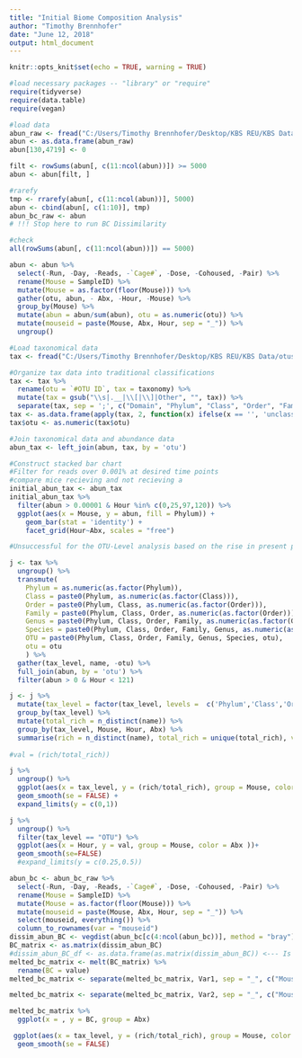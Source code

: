 ---
title: "Initial Biome Composition Analysis"
author: "Timothy Brennhofer"
date: "June 12, 2018"
output: html_document
---

```{r setup, include=FALSE}
knitr::opts_knit$set(echo = TRUE, warning = TRUE)

#load necessary packages -- "library" or "require"
require(tidyverse)
require(data.table)
require(vegan)

#load data
abun_raw <- fread("C:/Users/Timothy Brennhofer/Desktop/KBS REU/KBS Data/2016_10_13_run2_otus.csv")
abun <- as.data.frame(abun_raw)
abun[130,4719] <- 0

filt <- rowSums(abun[, c(11:ncol(abun))]) >= 5000
abun <- abun[filt, ]

#rarefy
tmp <- rrarefy(abun[, c(11:ncol(abun))], 5000)
abun <- cbind(abun[, c(1:10)], tmp)
abun_bc_raw <- abun
# !!! Stop here to run BC Dissimilarity 

#check
all(rowSums(abun[, c(11:ncol(abun))]) == 5000)

abun <- abun %>%
  select(-Run, -Day, -Reads, -`Cage#`, -Dose, -Cohoused, -Pair) %>%
  rename(Mouse = SampleID) %>%
  mutate(Mouse = as.factor(floor(Mouse))) %>%
  gather(otu, abun, - Abx, -Hour, -Mouse) %>%
  group_by(Mouse) %>%
  mutate(abun = abun/sum(abun), otu = as.numeric(otu)) %>%
  mutate(mouseid = paste(Mouse, Abx, Hour, sep = "_")) %>%
  ungroup()

```


```{r adding taxonomy}

#Load taxonomical data
tax <- fread("C:/Users/Timothy Brennhofer/Desktop/KBS REU/KBS Data/otus_table_joined_taxa.txt")

#Organize tax data into traditional classifications
tax <- tax %>%
  rename(otu = `#OTU ID`, tax = taxonomy) %>%
  mutate(tax = gsub("\\s|.__|\\[|\\]|Other", "", tax)) %>%
  separate(tax, sep = ';', c("Domain", "Phylum", "Class", "Order", "Family", "Genus", "Species"), fill = 'right')
tax <- as.data.frame(apply(tax, 2, function(x) ifelse(x == '', 'unclassified', x)), stringsAsFactors = FALSE)
tax$otu <- as.numeric(tax$otu)

#Join taxonomical data and abundance data
abun_tax <- left_join(abun, tax, by = 'otu')

```

```{r intital composition data}
#Construct stacked bar chart
#Filter for reads over 0.001% at desired time points
#compare mice recieving and not recieving a
initial_abun_tax <- abun_tax
initial_abun_tax %>%
  filter(abun > 0.00001 & Hour %in% c(0,25,97,120)) %>%
  ggplot(aes(x = Mouse, y = abun, fill = Phylum)) +
    geom_bar(stat = 'identity') +
    facet_grid(Hour~Abx, scales = "free")

```



```{r decrease in homogeneity by taxonomical unit}

#Unsuccessful for the OTU-Level analysis based on the rise in present proportion form Species to OTU

j <- tax %>%
  ungroup() %>%
  transmute(
    Phylum = as.numeric(as.factor(Phylum)),
    Class = paste0(Phylum, as.numeric(as.factor(Class))),
    Order = paste0(Phylum, Class, as.numeric(as.factor(Order))),
    Family = paste0(Phylum, Class, Order, as.numeric(as.factor(Order))),
    Genus = paste0(Phylum, Class, Order, Family, as.numeric(as.factor(Genus))),
    Species = paste0(Phylum, Class, Order, Family, Genus, as.numeric(as.factor(Species))),
    OTU = paste0(Phylum, Class, Order, Family, Genus, Species, otu),
    otu = otu
    ) %>%
  gather(tax_level, name, -otu) %>% 
  full_join(abun, by = 'otu') %>%
  filter(abun > 0 & Hour < 121) 

j <- j %>% 
  mutate(tax_level = factor(tax_level, levels =  c('Phylum','Class','Order','Family','Genus','Species', 'OTU'))) %>%
  group_by(tax_level) %>% 
  mutate(total_rich = n_distinct(name)) %>% 
  group_by(tax_level, Mouse, Hour, Abx) %>% 
  summarise(rich = n_distinct(name), total_rich = unique(total_rich), val = (-((rich/total_rich)*log(rich / total_rich))))
          
#val = (rich/total_rich))

j %>% 
  ungroup() %>%
  ggplot(aes(x = tax_level, y = (rich/total_rich), group = Mouse, color = Abx)) + 
  geom_smooth(se = FALSE) + 
  expand_limits(y = c(0,1))

j %>%
  ungroup() %>%
  filter(tax_level == "OTU") %>%
  ggplot(aes(x = Hour, y = val, group = Mouse, color = Abx ))+
  geom_smooth(se=FALSE)
  #expand_limits(y = c(0.25,0.5))
```



```{r dissimilarity analysis}
abun_bc <- abun_bc_raw %>%
  select(-Run, -Day, -Reads, -`Cage#`, -Dose, -Cohoused, -Pair) %>%
  rename(Mouse = SampleID) %>%
  mutate(Mouse = as.factor(floor(Mouse))) %>%
  mutate(mouseid = paste(Mouse, Abx, Hour, sep = "_")) %>%
  select(mouseid, everything()) %>%
  column_to_rownames(var = "mouseid")
dissim_abun_BC <- vegdist(abun_bc[c(4:ncol(abun_bc))], method = "bray")
BC_matrix <- as.matrix(dissim_abun_BC)
#dissim_abun_BC_df <- as.data.frame(as.matrix(dissim_abun_BC)) <--- Is this needed? i dont think so
melted_bc_matrix <- melt(BC_matrix) %>%
  rename(BC = value)
melted_bc_matrix <- separate(melted_bc_matrix, Var1, sep = "_", c("Mouse1", "Abx1", "Hour1"))

melted_bc_matrix <- separate(melted_bc_matrix, Var2, sep = "_", c("Mouse2", "Abx2", "Hour2"))

melted_bc_matrix %>%
  ggplot(x = , y = BC, group = Abx)

 ggplot(aes(x = tax_level, y = (rich/total_rich), group = Mouse, color = Abx)) + 
  geom_smooth(se = FALSE)


```
